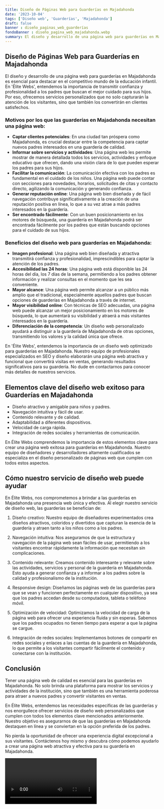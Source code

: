 ```yaml
---
title: Diseño de Páginas Web para Guarderías en Majadahonda
date: '2023-10-04'
tags: ['Diseño web', 'Guarderías', 'Majadahonda']
draft: false
banner : diseño_paginas_web_guarderías
fondoBanner : diseño_pagina_web_majadahonda.webp
summary: El diseño y desarrollo de una página web para guarderías en Majadahonda es esencial para destacar en el competitivo mundo de la educación infantil. En 'Élite Webs', entendemos la importancia de transmitir confianza y profesionalidad a los padres que buscan el mejor cuidado para sus hijos. Por eso, ofrecemos servicios personalizados que no solo capturarán la atención de los visitantes, sino que también los convertirán en clientes satisfechos.
---
```


## Diseño de Páginas Web para Guarderías en Majadahonda

El diseño y desarrollo de una página web para guarderías en Majadahonda es esencial para destacar en el competitivo mundo de la educación infantil. En 'Élite Webs', entendemos la importancia de transmitir confianza y profesionalidad a los padres que buscan el mejor cuidado para sus hijos. Por eso, ofrecemos servicios personalizados que no solo capturarán la atención de los visitantes, sino que también los convertirán en clientes satisfechos.

### Motivos por los que las guarderías en Majadahonda necesitan una página web:

- **Captar clientes potenciales**: En una ciudad tan próspera como Majadahonda, es crucial destacar entre la competencia para captar nuevos padres interesados en una guardería de calidad.
- **Informar sobre servicios y actividades**: Una página web les permite mostrar de manera detallada todos los servicios, actividades y enfoque educativo que ofrecen, dando una visión clara de lo que pueden esperar los padres para sus hijos.
- **Facilitar la comunicación**: La comunicación efectiva con los padres es fundamental en el cuidado de los niños. Una página web puede contar con secciones para novedades, horarios, solicitudes de citas y contacto directo, agilizando la comunicación y generando confianza.
- **Generar reputación online**: Una página web bien diseñada y de fácil navegación contribuye significativamente a la creación de una reputación positiva en línea, lo que a su vez atrae a más padres interesados en la guardería.
- **Ser encontrado fácilmente**: Con un buen posicionamiento en los motores de búsqueda, una guardería en Majadahonda podrá ser encontrada fácilmente por los padres que están buscando opciones para el cuidado de sus hijos.

### Beneficios del diseño web para guarderías en Majadahonda:

- **Imagen profesional**: Una página web bien diseñada y atractiva transmitirá confianza y profesionalidad, imprescindibles para captar la atención de los padres.
- **Accesibilidad las 24 horas**: Una página web está disponible las 24 horas del día, los 7 días de la semana, permitiendo a los padres obtener información y realizar consultas en el momento que les sea conveniente.
- **Mayor alcance**: Una página web permite alcanzar a un público más amplio que el tradicional, especialmente aquellos padres que buscan opciones de guarderías en Majadahonda a través de internet.
- **Mayor visibilidad online**: Con técnicas de SEO adecuadas, una página web puede alcanzar un mejor posicionamiento en los motores de búsqueda, lo que aumentará su visibilidad y atraerá a más visitantes interesados en la guardería.
- **Diferenciación de la competencia**: Un diseño web personalizado ayudará a distinguir a la guardería de Majadahonda de otras opciones, transmitiendo los valores y la calidad única que ofrece.

En 'Élite Webs', entendemos la importancia de un diseño web optimizado para guarderías en Majadahonda. Nuestro equipo de profesionales especializados en SEO y diseño elaborarán una página web atractiva y funcional que convertirá visitas en ventas, generando resultados significativos para su guardería. No dude en contactarnos para conocer más detalles de nuestros servicios.

<GifSeo />

<Cta />

## Elementos clave del diseño web exitoso para Guarderías en Majadahonda

- Diseño atractivo y amigable para niños y padres.
- Navegación intuitiva y fácil de usar.
- Contenido relevante y de calidad.
- Adaptabilidad a diferentes dispositivos.
- Velocidad de carga rápida.
- Integración de redes sociales y herramientas de comunicación.

En Élite Webs comprendemos la importancia de estos elementos clave para crear una página web exitosa para guarderías en Majadahonda. Nuestro equipo de diseñadores y desarrolladores altamente cualificados se especializa en el diseño personalizado de páginas web que cumplen con todos estos aspectos.

## Cómo nuestro servicio de diseño web puede ayudar

En Élite Webs, nos comprometemos a brindar a las guarderías en Majadahonda una presencia web única y efectiva. Al elegir nuestro servicio de diseño web, las guarderías se benefician de:

1. Diseño creativo: Nuestro equipo de diseñadores experimentados crea diseños atractivos, coloridos y divertidos que capturan la esencia de la guardería y atraen tanto a los niños como a los padres.

2. Navegación intuitiva: Nos aseguramos de que la estructura y navegación de la página web sean fáciles de usar, permitiendo a los visitantes encontrar rápidamente la información que necesitan sin complicaciones.

3. Contenido relevante: Creamos contenido interesante y relevante sobre las actividades, servicios y personal de la guardería en Majadahonda. Esto ayuda a generar confianza y a informar a los padres sobre la calidad y profesionalismo de la institución.

4. Responsive design: Diseñamos las páginas web de las guarderías para que se vean y funcionen perfectamente en cualquier dispositivo, ya sea que los padres accedan desde su computadora, tableta o teléfono móvil.

5. Optimización de velocidad: Optimizamos la velocidad de carga de la página web para ofrecer una experiencia fluida y sin esperas. Sabemos que los padres ocupados no tienen tiempo para esperar a que la página se cargue.

6. Integración de redes sociales: Implementamos botones de compartir en redes sociales y enlaces a las cuentas de la guardería en Majadahonda, lo que permite a los visitantes compartir fácilmente el contenido y conectarse con la institución.

## Conclusión

Tener una página web de calidad es esencial para las guarderías en Majadahonda. No solo brinda una plataforma para mostrar los servicios y actividades de la institución, sino que también es una herramienta poderosa para atraer a nuevos padres y convertir visitantes en ventas.

En Élite Webs, entendemos las necesidades específicas de las guarderías y nos enorgullece ofrecer servicios de diseño web personalizados que cumplen con todos los elementos clave mencionados anteriormente. Nuestro objetivo es asegurarnos de que las guarderías en Majadahonda destaquen en línea y se conviertan en la opción preferida de los padres.

No pierda la oportunidad de ofrecer una experiencia digital excepcional a sus visitantes. Contáctenos hoy mismo y descubra cómo podemos ayudarlo a crear una página web atractiva y efectiva para su guardería en Majadahonda.

<Video />

<CtaBot job='Guarderías' city='Majadahonda'/>

<Gmaps query='Majadahonda+españa+maps' />